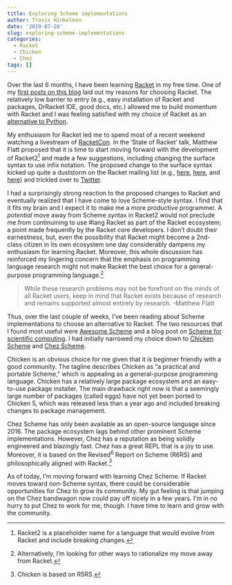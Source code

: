 ```yaml
---
title: Exploring Scheme implementations
author: Travis Hinkelman
date: '2019-07-28'
slug: exploring-scheme-implementations
categories:
  - Racket
  - Chicken
  - Chez
tags: []
---
```


Over the last 6 months, I have been learning [Racket](https://racket-lang.org) in my free time. One of my [first posts on this blog](/post/programming-horizons/) laid out my reasons for choosing Racket. The relatively low barrier to entry (e.g., easy installation of Racket and packages, DrRacket IDE, good docs, etc.) allowed me to build momentum with Racket and I was feeling satisfied with my choice of Racket as an [alternative to Python](https://dustycloud.org/blog/racket-is-an-acceptable-python/).

My enthusiasm for Racket led me to spend most of a recent weekend watching a livestream of [RacketCon](https://con.racket-lang.org). In the 'State of Racket' talk, Matthew Flatt proposed that it is time to start moving forward with the development of Racket2^[Racket2 is a placeholder name for a language that would evolve from Racket and include breaking changes.] and made a few suggestions, including changing the surface syntax to use infix notation. The proposed change to the surface syntax kicked up quite a duststorm on the Racket mailing list (e.g., [here](https://groups.google.com/d/msg/racket-users/HiC7z3A5O-k/XPR2wbSJCQAJ), [here](https://groups.google.com/d/msg/racket-users/ewWuCvbe93k/e-tMWwlVAwAJ), and [here](https://groups.google.com/d/msg/racket-users/vN_1uUJZnXo/5bXiMEBvCgAJ)) and trickled over to [Twitter](https://twitter.com/lexi_lambda/status/1152171606648786945).

I had a surprisingly strong reaction to the proposed changes to Racket and eventually realized that I have come to love Scheme-style syntax. I find that it fits my brain and I expect it to make me a more productive programmer. A *potential* move away from Scheme syntax in Racket2 would not preclude me from continuining to use #lang Racket as part of the Racket ecosystem; a point made frequently by the Racket core developers. I don't doubt their earnestness, but, even the possibility that Racket might become a 2nd-class citizen in its own ecosystem one day considerably dampens my enthusiasm for learning Racket. Moreover, this whole discussion has reinforced my lingering concern that the emphasis on programming language research might not make Racket the best choice for a general-purpose programming language.^[Alternatively, I'm looking for other ways to rationalize my move away from Racket.]

>While these research problems may not be forefront on the minds of all Racket users, keep in mind that Racket exists because of research and remains supported almost entirely by research. -Matthew Flatt

Thus, over the last couple of weeks, I've been reading about Scheme implementations to choose an alternative to Racket. The two resources that I found most useful were [Awesome Scheme](https://github.com/schemedoc/awesome-scheme) and a blog post on [Scheme for scientific computing](http://fmnt.info/blog/20181029_scheme.html). I had initially narrowed my choice down to [Chicken Scheme](https://www.call-cc.org) and [Chez Scheme](https://cisco.github.io/ChezScheme/).

Chicken is an obvious choice for me given that it is beginner friendly with a good community. The tagline describes Chicken as "a practical and portable Scheme," which is appealing as a general-purpose programming language. Chicken has a relatively large package ecosystem and an easy-to-use package installer. The main drawback right now is that a seemingly large number of packages (called eggs) have not yet been ported to Chicken 5, which was released less than a year ago and included breaking changes to package management.

Chez Scheme has only been available as an open-source language since 2016. The package ecosystem lags behind other prominent Scheme implementations. However, Chez has a reputation as being solidly engineered and blazingly fast. Chez has a great REPL that is a joy to use. Moreover, it is based on the Revised<sup>6</sup> Report on Scheme (R6RS) and philosophically aligned with Racket.^[Chicken is based on R5RS.]

As of today, I'm moving forward with learning Chez Scheme. If Racket moves toward non-Scheme syntax, there could be considerable opportunities for Chez to grow its community. My gut feeling is that jumping on the Chez bandwagon now could pay off nicely in a few years. I'm in no hurry to put Chez to work for me, though. I have time to learn and grow with the community.

